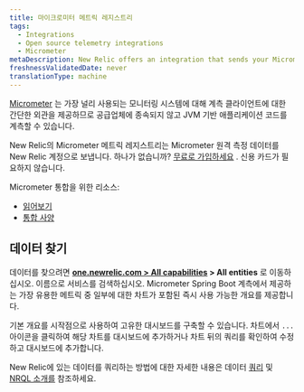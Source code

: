 ```yaml
---
title: 마이크로미터 메트릭 레지스트리
tags:
  - Integrations
  - Open source telemetry integrations
  - Micrometer
metaDescription: New Relic offers an integration that sends your Micrometer telemetry data to your New Relic account.
freshnessValidatedDate: never
translationType: machine
---
```


[Micrometer](https://micrometer.io/) 는 가장 널리 사용되는 모니터링 시스템에 대해 계측 클라이언트에 대한 간단한 외관을 제공하므로 공급업체에 종속되지 않고 JVM 기반 애플리케이션 코드를 계측할 수 있습니다.

New Relic의 Micrometer 메트릭 레지스트리는 Micrometer 원격 측정 데이터를 New Relic 계정으로 보냅니다. 하나가 없습니까? [무료로 가입하세요](https://newrelic.com/signup) . 신용 카드가 필요하지 않습니다.

Micrometer 통합을 위한 리소스:

* [읽어보기](https://github.com/newrelic/micrometer-registry-newrelic)
* [통합 사양](https://github.com/newrelic/newrelic-exporter-specs/tree/master/micrometer)

<InstallFeedback/>

## 데이터 찾기

데이터를 찾으려면 **[one.newrelic.com > All capabilities](https://one.newrelic.com/all-capabilities) > All entities** 로 이동하십시오. 이름으로 서비스를 검색하십시오. Micrometer Spring Boot 계측에서 제공하는 가장 유용한 메트릭 중 일부에 대한 차트가 포함된 즉시 사용 가능한 개요를 제공합니다.

기본 개요를 시작점으로 사용하여 고유한 대시보드를 구축할 수 있습니다. 차트에서 `...` 아이콘을 클릭하여 해당 차트를 대시보드에 추가하거나 차트 뒤의 쿼리를 확인하여 수정하고 대시보드에 추가합니다.

New Relic에 있는 데이터를 쿼리하는 방법에 대한 자세한 내용은 데이터 [쿼리](/docs/using-new-relic/data/understand-data/query-new-relic-data) 및 [NRQL 소개를](/docs/query-data/nrql-new-relic-query-language/getting-started/introduction-nrql) 참조하세요.
